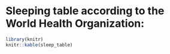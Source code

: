 # Sleeping table according to the World Health Organization:
```r
library(knitr)
knitr::kable(sleep_table)
```
